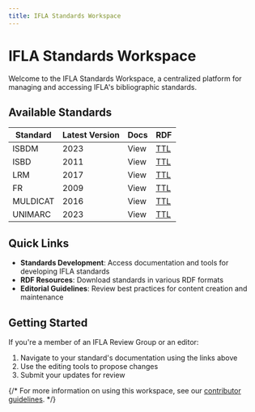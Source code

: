 ```yaml
---
title: IFLA Standards Workspace
---
```



# IFLA Standards Workspace

Welcome to the IFLA Standards Workspace, a centralized platform for managing and accessing IFLA's bibliographic standards.

## Available Standards

| Standard | Latest Version | Docs | RDF |
|----------|----------------|------|-----|
| ISBDM | 2023 | <SiteLink toSite='ISBDM' path='/'>View</SiteLink> | [TTL](https://vocab.staging.ifla.org/isbdm/ttl/isbdm.ttl) |
| ISBD | 2011 | <SiteLink toSite='isbd' path='/'>View</SiteLink> | [TTL](https://vocab.staging.ifla.org/isbd/ttl/isbd.ttl) |
| LRM | 2017 | <SiteLink toSite='LRM' path='/'>View</SiteLink> | [TTL](https://vocab.staging.ifla.org/lrm/ttl/lrm.ttl) |
| FR | 2009 | <SiteLink toSite='fr' path='/'>View</SiteLink> | [TTL](https://vocab.staging.ifla.org/fr/ttl/fr.ttl) |
| MULDICAT | 2016 | <SiteLink toSite='muldicat' path='/'>View</SiteLink> | [TTL](https://vocab.staging.ifla.org/muldicat/ttl/muldicat.ttl) |
| UNIMARC | 2023 | <SiteLink toSite='unimarc' path='/'>View</SiteLink> | [TTL](https://vocab.staging.ifla.org/unimarc/ttl/unimarc.ttl) |

## Quick Links

- **Standards Development**: Access documentation and tools for developing IFLA standards
- **RDF Resources**: Download standards in various RDF formats
- **Editorial Guidelines**: Review best practices for content creation and maintenance

## Getting Started

If you're a member of an IFLA Review Group or an editor:

1. Navigate to your standard's documentation using the links above
2. Use the editing tools to propose changes
3. Submit your updates for review

{/* For more information on using this workspace, see our [contributor guidelines](/contribute). */}